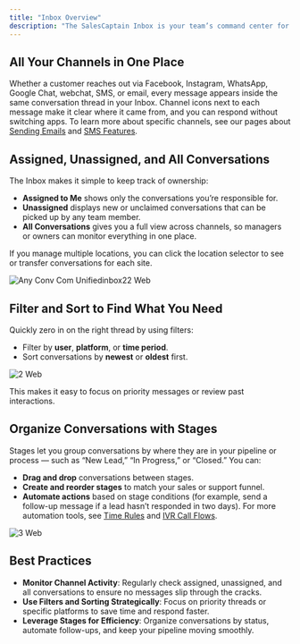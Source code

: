 ```yaml
---
title: "Inbox Overview"
description: "The SalesCaptain Inbox is your team’s command center for customer communication. It brings all of your channels — webchat, social media, SMS, and email — into a single, easy-to-manage workspace so you never miss a message or lose context."
---
```


## **All Your Channels in One Place**

Whether a customer reaches out via Facebook, Instagram, WhatsApp, Google Chat, webchat, SMS, or email, every message appears inside the same conversation thread in your Inbox. Channel icons next to each message make it clear where it came from, and you can respond without switching apps. To learn more about specific channels, see our pages about [Sending Emails](Sending-Emails) and [SMS Features](Sending-Messages).

## **Assigned, Unassigned, and All Conversations**

The Inbox makes it simple to keep track of ownership:

- **Assigned to Me** shows only the conversations you’re responsible for.
- **Unassigned** displays new or unclaimed conversations that can be picked up by any team member.
- **All Conversations** gives you a full view across channels, so managers or owners can monitor everything in one place.

If you manage multiple locations, you can click the location selector to see or transfer conversations for each site.

![Any Conv Com Unifiedinbox22 Web](/images/AnyConv.com__unifiedinbox22.webp)

## **Filter and Sort to Find What You Need**

Quickly zero in on the right thread by using filters:

- Filter by **user**, **platform**, or **time period**.
- Sort conversations by **newest** or **oldest** first.

![2 Web](/images/2.webp)

This makes it easy to focus on priority messages or review past interactions. 

## **Organize Conversations with Stages**

Stages let you group conversations by where they are in your pipeline or process — such as “New Lead,” “In Progress,” or “Closed.” You can:

- **Drag and drop** conversations between stages.
- **Create and reorder stages** to match your sales or support funnel.
- **Automate actions** based on stage conditions (for example, send a follow-up message if a lead hasn’t responded in two days). For more automation tools, see [Time Rules](Core-Features/Calls/Call-Flows/Time-Rules) and [IVR Call Flows](Core-Features/Calls/Call-Flows/IVR).

![3 Web](/images/3.webp)

## **Best Practices**

- **Monitor Channel Activity**: Regularly check assigned, unassigned, and all conversations to ensure no messages slip through the cracks.
- **Use Filters and Sorting Strategically**: Focus on priority threads or specific platforms to save time and respond faster.
- **Leverage Stages for Efficiency**: Organize conversations by status, automate follow-ups, and keep your pipeline moving smoothly.